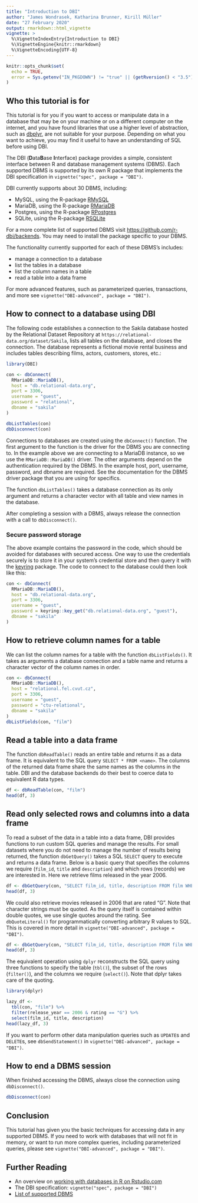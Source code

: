 ```yaml
---
title: "Introduction to DBI"
author: "James Wondrasek, Katharina Brunner, Kirill Müller"
date: "27 February 2020"
output: rmarkdown::html_vignette
vignette: >
  %\VignetteIndexEntry{Introduction to DBI}
  %\VignetteEngine{knitr::rmarkdown}
  %\VignetteEncoding{UTF-8}
---
```


```r
knitr::opts_chunk$set(
  echo = TRUE,
  error = Sys.getenv("IN_PKGDOWN") != "true" || (getRversion() < "3.5")
)
```

## Who this tutorial is for

This tutorial is for you if you want to access or manipulate data in a database that may be on your machine or on a different computer on the internet, and you have found libraries that use a higher level of abstraction, such as [dbplyr](https://dbplyr.tidyverse.org/), are not suitable for your purpose.
Depending on what you want to achieve, you may find it useful to have an understanding of SQL before using DBI.

The DBI (**D**ata**B**ase **I**nterface) package provides a simple, consistent interface between R and database management systems (DBMS).
Each supported DBMS is supported by its own R package that implements the DBI specification in `vignette("spec", package = "DBI")`.

DBI currently supports about 30 DBMS, including:

* MySQL, using the R-package [RMySQL](https://github.com/r-dbi/RMySQL)
* MariaDB, using the R-package [RMariaDB](https://github.com/r-dbi/RMariaDB)
* Postgres, using the R-package [RPostgres](https://github.com/r-dbi/RPostgres)
* SQLite, using the R-package [RSQLite](https://github.com/r-dbi/RSQLite)

For a more complete list of supported DBMS visit [https://github.com/r-dbi/backends](https://github.com/r-dbi/backends#readme).
You may need to install the package specific to your DBMS.

The functionality currently supported for each of these DBMS's includes:

- manage a connection to a database
- list the tables in a database
- list the column names in a table
- read a table into a data frame

For more advanced features, such as parameterized queries, transactions, and more see `vignette("DBI-advanced", package = "DBI")`.


## How to connect to a database using DBI

The following code establishes a connection to the Sakila database hosted by the Relational Dataset Repository at `https://relational-data.org/dataset/Sakila`, lists all tables on the database, and closes the connection.
The database represents a fictional movie rental business and includes tables describing films, actors, customers, stores, etc.:

```r
library(DBI)

con <- dbConnect(
  RMariaDB::MariaDB(),
  host = "db.relational-data.org",
  port = 3306,
  username = "guest",
  password = "relational",
  dbname = "sakila"
)

dbListTables(con)
dbDisconnect(con)
```

Connections to databases are created using the `dbConnect()` function.
The first argument to the function is the driver for the DBMS you are connecting to.
In the example above we are connecting to a MariaDB instance, so we use the `RMariaDB::MariaDB()` driver.
The other arguments depend on the authentication required by the DBMS.
In the example host, port, username, password, and dbname are required.
See the documentation for the DBMS driver package that you are using for specifics.

The function `dbListTables()` takes a database connection as its only argument and returns a character vector with all table and view names in the database.

After completing a session with a DBMS, always release the connection with a call to `dbDisconnect()`.

### Secure password storage

The above example contains the password in the code, which should be avoided for databases with secured access.
One way to use the credentials securely is to store it in your system's credential store and then query it with the [keyring](https://github.com/r-lib/keyring#readme) package.
The code to connect to the database could then look like this:

```r
con <- dbConnect(
  RMariaDB::MariaDB(),
  host = "db.relational-data.org",
  port = 3306,
  username = "guest",
  password = keyring::key_get("db.relational-data.org", "guest"),
  dbname = "sakila"
)
```


## How to retrieve column names for a table

We can list the column names for a table with the function `dbListFields()`.
It takes as arguments a database connection and a table name and returns a character vector of the column names in order.


```r
con <- dbConnect(
  RMariaDB::MariaDB(),
  host = "relational.fel.cvut.cz",
  port = 3306,
  username = "guest",
  password = "ctu-relational",
  dbname = "sakila"
)
dbListFields(con, "film")
```

## Read a table into a data frame

The function `dbReadTable()` reads an entire table and returns it as a data frame. It is equivalent to the SQL query `SELECT * FROM <name>`.
The columns of the returned data frame share the same names as the columns in the table.
DBI and the database backends do their best to coerce data to equivalent R data types.

```r
df <- dbReadTable(con, "film")
head(df, 3)
```

## Read only selected rows and columns into a data frame

To read a subset of the data in a table into a data frame, DBI provides functions to run custom SQL queries and manage the results.
For small datasets where you do not need to manage the number of results being returned, the function `dbGetQuery()` takes a SQL `SELECT` query to execute and returns a data frame.
Below is a basic query that specifies the columns we require (`film_id`, `title` and `description`) and which rows (records) we are interested in.
Here we retrieve films released in the year 2006.


```r
df <- dbGetQuery(con, "SELECT film_id, title, description FROM film WHERE release_year = 2006")
head(df, 3)
```

We could also retrieve movies released in 2006 that are rated "G".
Note that character strings must be quoted.
As the query itself is contained within double quotes, we use single quotes around the rating.
See `dbQuoteLiteral()` for programmatically converting arbitrary R values to SQL.
This is covered in more detail in `vignette("DBI-advanced", package = "DBI")`.

```r
df <- dbGetQuery(con, "SELECT film_id, title, description FROM film WHERE release_year = 2006 AND rating = 'G'")
head(df, 3)
```


The equivalent operation using `dplyr` reconstructs the SQL query using three functions to specify the table (`tbl()`), the subset of the rows (`filter()`), and the columns we require (`select()`).
Note that dplyr takes care of the quoting.

```r
library(dplyr)

lazy_df <-
  tbl(con, "film") %>%
  filter(release_year == 2006 & rating == "G") %>%
  select(film_id, title, description)
head(lazy_df, 3)
```

If you want to perform other data manipulation queries such as `UPDATE`s and `DELETE`s, see `dbSendStatement()` in `vignette("DBI-advanced", package = "DBI")`.

## How to end a DBMS session

When finished accessing the DBMS, always close the connection using `dbDisconnect()`.

```r
dbDisconnect(con)
```

## Conclusion

This tutorial has given you the basic techniques for accessing data in any supported DBMS.
If you need to work with databases that will not fit in memory, or want to run more complex queries, including parameterized queries, please see `vignette("DBI-advanced", package = "DBI")`.


## Further Reading

* An overview on [working with databases in R on Rstudio.com](https://db.rstudio.com/)
* The DBI specification: `vignette("spec", package = "DBI")`
* [List of supported DBMS](https://github.com/r-dbi/backends#readme)
